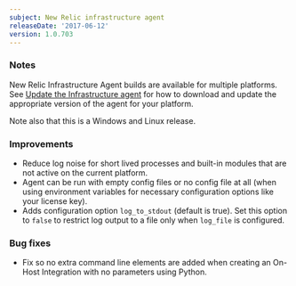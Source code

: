 ```yaml
---
subject: New Relic infrastructure agent
releaseDate: '2017-06-12'
version: 1.0.703
---
```


### Notes

New Relic Infrastructure Agent builds are available for multiple platforms. See [Update the Infrastructure agent](https://docs.newrelic.com/docs/infrastructure/new-relic-infrastructure/installation/update-infrastructure-agent) for how to download and update the appropriate version of the agent for your platform.

Note also that this is a Windows and Linux release.

### Improvements

* Reduce log noise for short lived processes and built-in modules that are not active on the current platform.
* Agent can be run with empty config files or no config file at all (when using environment variables for necessary configuration options like your license key).
* Adds configuration option `log_to_stdout` (default is true). Set this option to `false` to restrict log output to a file only when `log_file` is configured.

### Bug fixes

* Fix so no extra command line elements are added when creating an On-Host Integration with no parameters using Python.
